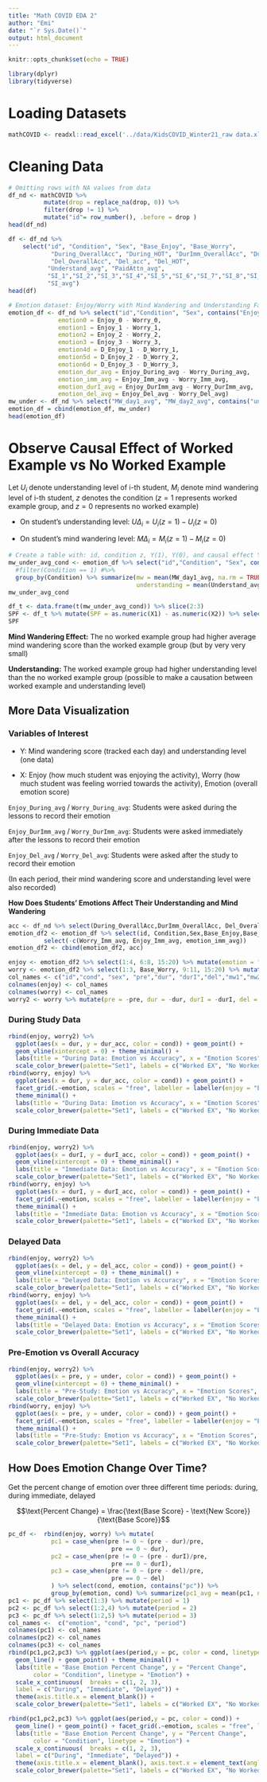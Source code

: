 ```yaml
---
title: "Math COVID EDA 2"
author: "Emi"
date: "`r Sys.Date()`"
output: html_document
---
```


```r
knitr::opts_chunk$set(echo = TRUE)
```

```r
library(dplyr)
library(tidyverse)
```

# Loading Datasets

```r
mathCOVID <- readxl::read_excel('../data/KidsCOVID_Winter21_raw data.xlsx')
```

# Cleaning Data

```r
# Omitting rows with NA values from data
df_nd <- mathCOVID %>% 
          mutate(drop = replace_na(drop, 0)) %>% 
          filter(drop != 1) %>% 
          mutate("id"= row_number(), .before = drop )
head(df_nd)
```

```r
df <- df_nd %>% 
    select("id", "Condition", "Sex", "Base_Enjoy", "Base_Worry", 
            "During_OverallAcc", "During_HOT", "DurImm_OverallAcc", "DurImm_HOT",
            "Del_OverallAcc", "Del_acc", "Del_HOT",
           "Understand_avg", "PaidAttn_avg", 
           "SI_1","SI_2","SI_3","SI_4","SI_5","SI_6","SI_7","SI_8","SI_9","SI_10",
           "SI_avg")
head(df)
```

```r
# Emotion dataset: Enjoy/Worry with Mind Wandering and Understanding Factors
emotion_df <- df_nd %>% select("id","Condition", "Sex", contains("Enjoy"), contains("Worry")) %>% mutate(pre  = Base_Enjoy - Base_Worry,
              emotion0 = Enjoy_0 - Worry_0,
              emotion1 = Enjoy_1 - Worry_1,
              emotion2 = Enjoy_2 - Worry_2,
              emotion3 = Enjoy_3 - Worry_3,
              emotion4d = D_Enjoy_1 - D_Worry_1,
              emotion5d = D_Enjoy_2 - D_Worry_2,
              emotion6d = D_Enjoy_3 - D_Worry_3,
              emotion_dur_avg = Enjoy_During_avg - Worry_During_avg,
              emotion_imm_avg = Enjoy_Imm_avg - Worry_Imm_avg,
              emotion_durI_avg = Enjoy_DurImm_avg - Worry_DurImm_avg,
              emotion_del_avg = Enjoy_Del_avg - Worry_Del_avg)
mw_under <- df_nd %>% select("MW_day1_avg", "MW_day2_avg", contains("under"))
emotion_df = cbind(emotion_df, mw_under)
head(emotion_df)
```

# Observe Causal Effect of Worked Example vs No Worked Example

Let $U_i$ denote understanding level of i-th student, $M_i$ denote mind wandering 
level of i-th student, $z$ denotes the condition ($z = 1$ represents worked example
group, and $z = 0$ represents no worked example)

* On student's understanding level: $U\Delta_i = U_i(z = 1) - U_i(z = 0)$

* On student's mind wandering level: $M\Delta_i = M_i(z = 1) - M_i(z = 0)$

```r
# Create a table with: id, condition z, Y(1), Y(0), and causal effect Y(1) - Y(0)
mw_under_avg_cond <- emotion_df %>% select("id","Condition", "Sex", contains("MW"), contains("under")) %>% 
  #filter(Condition == 1) #%>% 
  group_by(Condition) %>% summarize(mw = mean(MW_day1_avg, na.rm = TRUE), 
                                    understanding = mean(Understand_avg, na.rm = TRUE)) %>% mutate(Condition = c("Worked EX","No Worked EX"))
mw_under_avg_cond
```

```r
df_t <- data.frame(t(mw_under_avg_cond)) %>% slice(2:3)
SPF <- df_t %>% mutate(SPF = as.numeric(X1) - as.numeric(X2)) %>% select("SPF")
SPF
```

**Mind Wandering Effect:** The no worked example group had higher average mind wandering score than the worked example group (but by very very small)

**Understanding:** The worked example group had higher understanding level than the no worked example group (possible to make a causation between worked example and understanding level)

## More Data Visualization

### Variables of Interest

*   Y: Mind wandering score (tracked each day) and understanding level (one data)

*   X: Enjoy (how much student was enjoying the activity), Worry (how much student was feeling worried towards the activity), Emotion (overall emotion score)

`Enjoy_During_avg` / `Worry_During_avg`: Students were asked during the lessons to record their emotion

`Enjoy_DurImm_avg` / `Worry_DurImm_avg`: Students were asked immediately after the lessons to record their emotion

`Enjoy_Del_avg` / `Worry_Del_avg`: Students were asked after the study to record their emotion

(In each period, their mind wandering score and understanding level were also recorded)

**How Does Students' Emotions Affect Their Understanding and Mind Wandering**

```r
acc <- df_nd %>% select(During_OverallAcc,DurImm_OverallAcc, Del_OverallAcc)
emotion_df2 <- emotion_df %>% select(id, Condition,Sex,Base_Enjoy,Base_Worry, contains("avg")) %>% 
          select(-c(Worry_Imm_avg, Enjoy_Imm_avg, emotion_imm_avg))
emotion_df2 <- cbind(emotion_df2, acc)
```

```r
enjoy <- emotion_df2 %>% select(1:4, 6:8, 15:20) %>% mutate(emotion = "Enjoy")
worry <- emotion_df2 %>% select(1:3, Base_Worry, 9:11, 15:20) %>% mutate(emotion = "Worry")
col_names <- c("id","cond", "sex", "pre","dur", "durI","del","mw1","mw2","under","dur_acc", "durI_acc", "del_acc","emotion" )
colnames(enjoy) <- col_names
colnames(worry) <- col_names
worry2 <- worry %>% mutate(pre = -pre, dur = -dur, durI = -durI, del = -del)  
```

### During Study Data

```r
rbind(enjoy, worry2) %>% 
  ggplot(aes(x = dur, y = dur_acc, color = cond)) + geom_point() + 
  geom_vline(xintercept = 0) + theme_minimal() + 
  labs(title = "During Data: Emotion vs Accuracy", x = "Emotion Scores", y = "Accuracy", color = "Condition") + 
  scale_color_brewer(palette="Set1", labels = c("Worked EX", "No Worked EX")) 
rbind(worry, enjoy) %>% 
  ggplot(aes(x = dur, y = dur_acc, color = cond)) + geom_point() +
  facet_grid(.~emotion, scales = "free", labeller = labeller(enjoy = "Enjoy", worry = "Worry")) +
  theme_minimal() + 
  labs(title = "During Data: Emotion vs Accuracy", x = "Emotion Scores", y = "Accuracy", color = "Condition") + 
  scale_color_brewer(palette="Set1", labels = c("Worked EX", "No Worked EX"))
```

### During Immediate Data

```r
rbind(enjoy, worry2) %>% 
  ggplot(aes(x = durI, y = durI_acc, color = cond)) + geom_point() + 
  geom_vline(xintercept = 0) + theme_minimal() + 
  labs(title = "Immediate Data: Emotion vs Accuracy", x = "Emotion Scores", y = "Accuracy", color = "Condition") + 
  scale_color_brewer(palette="Set1", labels = c("Worked EX", "No Worked EX")) 
rbind(worry, enjoy) %>% 
  ggplot(aes(x = durI, y = durI_acc, color = cond)) + geom_point() +
  facet_grid(.~emotion, scales = "free", labeller = labeller(enjoy = "Enjoy", worry = "Worry")) +
  theme_minimal() + 
  labs(title = "Immediate Data: Emotion vs Accuracy", x = "Emotion Scores", y = "Accuracy", color = "Condition") + 
  scale_color_brewer(palette="Set1", labels = c("Worked EX", "No Worked EX"))
```

### Delayed Data

```r
rbind(enjoy, worry2) %>% 
  ggplot(aes(x = del, y = del_acc, color = cond)) + geom_point() + 
  geom_vline(xintercept = 0) + theme_minimal() + 
  labs(title = "Delayed Data: Emotion vs Accuracy", x = "Emotion Scores", y = "Accuracy", color = "Condition") + 
  scale_color_brewer(palette="Set1", labels = c("Worked EX", "No Worked EX")) 
rbind(worry, enjoy) %>% 
  ggplot(aes(x = del, y = del_acc, color = cond)) + geom_point() +
  facet_grid(.~emotion, scales = "free", labeller = labeller(enjoy = "Enjoy", worry = "Worry")) +
  theme_minimal() + 
  labs(title = "Delayed Data: Emotion vs Accuracy", x = "Emotion Scores", y = "Accuracy", color = "Condition") + 
  scale_color_brewer(palette="Set1", labels = c("Worked EX", "No Worked EX"))
```

### Pre-Emotion vs Overall Accuracy

```r
rbind(enjoy, worry2) %>% 
  ggplot(aes(x = pre, y = under, color = cond)) + geom_point() + 
  geom_vline(xintercept = 0) + theme_minimal() + 
  labs(title = "Pre-Study: Emotion vs Accuracy", x = "Emotion Scores", y = "Accuracy", color = "Condition") + 
  scale_color_brewer(palette="Set1", labels = c("Worked EX", "No Worked EX")) 
rbind(worry, enjoy) %>% 
  ggplot(aes(x = pre, y = under, color = cond)) + geom_point() +
  facet_grid(.~emotion, scales = "free", labeller = labeller(enjoy = "Enjoy", worry = "Worry")) +
  theme_minimal() + 
  labs(title = "Pre-Study: Emotion vs Accuracy", x = "Emotion Scores", y = "Accuracy", color = "Condition") + 
  scale_color_brewer(palette="Set1", labels = c("Worked EX", "No Worked EX"))
```

## How Does Emotion Change Over Time?

Get the percent change of emotion over three different time periods: during, during immediate, delayed

$$\text{Percent Change} = \frac{\text{Base Score} - \text{New Score}}{\text{Base Score}}$$

```r
pc_df <-  rbind(enjoy, worry) %>% mutate( 
            pc1 = case_when(pre != 0 ~ (pre - dur)/pre,
                             pre == 0 ~ dur),
            pc2 = case_when(pre != 0 ~ (pre - durI)/pre,
                             pre == 0 ~ durI),
            pc3 = case_when(pre != 0 ~ (pre - del)/pre,
                             pre == 0 ~ del)
            ) %>% select(cond, emotion, contains("pc")) %>% 
            group_by(emotion, cond) %>% summarize(pc1_avg = mean(pc1, na.rm = TRUE), pc2_avg = mean(pc2, na.rm = TRUE), pc3_avg = mean(pc3, na.rm = TRUE)) 
pc1 <- pc_df %>% select(1:3) %>% mutate(period = 1)
pc2 <- pc_df %>% select(1:2,4) %>% mutate(period = 2)
pc3 <- pc_df %>% select(1:2,5) %>% mutate(period = 3)
col_names <-  c("emotion", "cond", "pc", "period")
colnames(pc1) <- col_names
colnames(pc2) <- col_names
colnames(pc3) <- col_names
rbind(pc1,pc2,pc3) %>% ggplot(aes(period,y = pc, color = cond, linetype = emotion)) + 
  geom_line() + geom_point() + theme_minimal() +
  labs(title = "Base Emotion Percent Change", y = "Percent Change",
       color = "Condition", linetype = "Emotion") +
  scale_x_continuous(  breaks = c(1, 2, 3),
  label = c("During", "Immediate", "Delayed")) +
  theme(axis.title.x = element_blank()) + 
  scale_color_brewer(palette="Set1", labels = c("Worked EX", "No Worked EX"))
```

```r
rbind(pc1,pc2,pc3) %>% ggplot(aes(period,y = pc, color = cond)) + 
  geom_line() + geom_point() + facet_grid(.~emotion, scales = "free", labeller = labeller(enjoy = "Enjoy", worry = "Worry")) + theme_minimal() +
  labs(title = "Base Emotion Percent Change", y = "Percent Change",
       color = "Condition", linetype = "Emotion") +
  scale_x_continuous(  breaks = c(1, 2, 3),
  label = c("During", "Immediate", "Delayed")) +
  theme(axis.title.x = element_blank(), axis.text.x = element_text(angle = 90, vjust = 0.5, hjust=1)) + 
  scale_color_brewer(palette="Set1", labels = c("Worked EX", "No Worked EX"))
```


